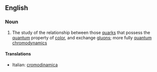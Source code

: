 ==English==

===Noun===
{{en-noun|-}}

#{{physics}} The study of the relationship between those [[quark]]s that possess the [[quantum]] property of [[color]], and exchange [[gluon]]s; more fully [[quantum chromodynamics]]

====Translations====
{{top}}
*Italian: [[cromodinamica]] {{f}}
{{mid}}

{{bottom}}